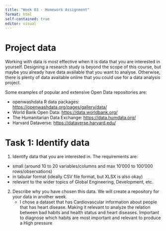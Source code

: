 ```yaml
---
title: "Week 03 - Homework Assignment"
format: html
self-contained: true
editor: visual
---
```


# Project data

Working with data is most effective when it is data that you are interested in yourself. Designing a research study is beyond the scope of this course, but maybe you already have data available that you want to analyse. Otherwise, there is plenty of data available online that you could use for a data analysis project.

Some examples of popular and extensive Open Data repositories are:

-   openwashdata R data packages: <https://openwashdata.org/pages/gallery/data/>
-   World Bank Open Data: <https://data.worldbank.org/>
-   The Humanitarian Data Exchange: <https://data.humdata.org/>
-   Harvard Dataverse: <https://dataverse.harvard.edu/>

# Task 1: Identify data

1.  Identify data that you are interested in. The requirements are:

-   small (around 10 to 20 variables/columns and max 10'000 to 100'000 rows/observations)
-   in tabular format (ideally CSV file format, but XLSX is also okay)
-   relevant to the wider topics of Global Engineering, Development, etc.

2.  Describe why you have chosen this data. We will create a repository for your data in another week.
    -   I chose a dataset that has Cardiovascular information about people that has heart disease. Making it relevant to analyze the relation between bad habits and health status and heart diseases. Important to diagnose which habits are most important and relevant to produce a High pressure
